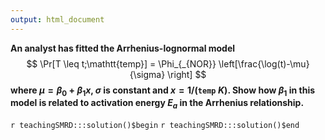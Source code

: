 ```yaml
---
output: html_document
---
```


__An analyst has fitted the Arrhenius-lognormal model__
$$
\Pr[T \leq t;\mathtt{temp}] = \Phi_{_{NOR}}  
\left[\frac{\log(t)-\mu}{\sigma} \right] 
$$ 
__where $\mu =\beta_{0}+ \beta_{1} x$, $\sigma$ is constant and $x=1/(\mathtt{temp}\;K)$.  Show how $\beta_{1}$ in this model is related to activation energy $E_{a}$ in the Arrhenius relationship.__

`r teachingSMRD:::solution()$begin`
`r teachingSMRD:::solution()$end`

